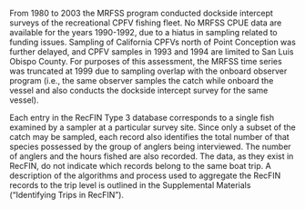 From 1980 to 2003 the MRFSS program conducted dockside intercept surveys of the recreational CPFV fishing fleet. No MRFSS CPUE data are available for the years 1990-1992, due to a hiatus in sampling related to funding issues. Sampling of California CPFVs north of Point Conception was further delayed, and CPFV samples in 1993 and 1994 are limited
to San Luis Obispo County. For purposes of this assessment, the MRFSS time series was truncated at 1999 due to sampling overlap with the onboard observer program (i.e., the same observer samples the catch while onboard the vessel and also conducts the dockside intercept
survey for the same vessel).

Each entry in the RecFIN Type 3 database corresponds to a single fish examined by a sampler at a particular survey site. Since only a subset of the catch may be sampled, each record also identifies the total number of that species possessed by the group of anglers being interviewed. The number of anglers and the hours fished are also recorded. The data, as they exist in RecFIN, do not indicate which records belong to the same boat trip. A description of the algorithms and process used to aggregate the RecFIN records to the trip level is outlined in the Supplemental Materials (“Identifying Trips in RecFIN”).
